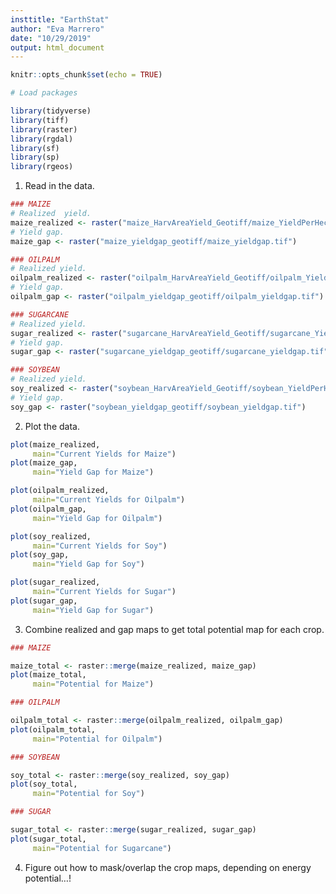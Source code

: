 ---
insttitle: "EarthStat"
author: "Eva Marrero"
date: "10/29/2019"
output: html_document
---

```{r setup, include=FALSE}
knitr::opts_chunk$set(echo = TRUE)
```

```{r}
# Load packages

library(tidyverse)
library(tiff)
library(raster)
library(rgdal)
library(sf)
library(sp)
library(rgeos)
```


1. Read in the data.
```{r}

### MAIZE
# Realized  yield.
maize_realized <- raster("maize_HarvAreaYield_Geotiff/maize_YieldPerHectare.tif")
# Yield gap.
maize_gap <- raster("maize_yieldgap_geotiff/maize_yieldgap.tif")

### OILPALM
# Realized yield.
oilpalm_realized <- raster("oilpalm_HarvAreaYield_Geotiff/oilpalm_YieldPerHectare.tif")
# Yield gap.
oilpalm_gap <- raster("oilpalm_yieldgap_geotiff/oilpalm_yieldgap.tif")

### SUGARCANE
# Realized yield.
sugar_realized <- raster("sugarcane_HarvAreaYield_Geotiff/sugarcane_YieldPerHectare.tif")
# Yield gap.
sugar_gap <- raster("sugarcane_yieldgap_geotiff/sugarcane_yieldgap.tif")

### SOYBEAN
# Realized yield.
soy_realized <- raster("soybean_HarvAreaYield_Geotiff/soybean_YieldPerHectare.tif")
# Yield gap.
soy_gap <- raster("soybean_yieldgap_geotiff/soybean_yieldgap.tif")

```

2. Plot the data.
```{r}

plot(maize_realized,
     main="Current Yields for Maize")
plot(maize_gap,
     main="Yield Gap for Maize")

plot(oilpalm_realized,
     main="Current Yields for Oilpalm")
plot(oilpalm_gap,
     main="Yield Gap for Oilpalm")

plot(soy_realized,
     main="Current Yields for Soy")
plot(soy_gap,
     main="Yield Gap for Soy")

plot(sugar_realized,
     main="Current Yields for Sugar")
plot(sugar_gap,
     main="Yield Gap for Sugar")
```


3. Combine realized and gap maps to get total potential map for each crop.
```{r}

### MAIZE

maize_total <- raster::merge(maize_realized, maize_gap)
plot(maize_total,
     main="Potential for Maize")

### OILPALM

oilpalm_total <- raster::merge(oilpalm_realized, oilpalm_gap)
plot(oilpalm_total,
     main="Potential for Oilpalm")

### SOYBEAN

soy_total <- raster::merge(soy_realized, soy_gap)
plot(soy_total,
     main="Potential for Soy")

### SUGAR

sugar_total <- raster::merge(sugar_realized, sugar_gap)
plot(sugar_total,
     main="Potential for Sugarcane")

```

4. Figure out how to mask/overlap the crop maps, depending on energy potential...!









